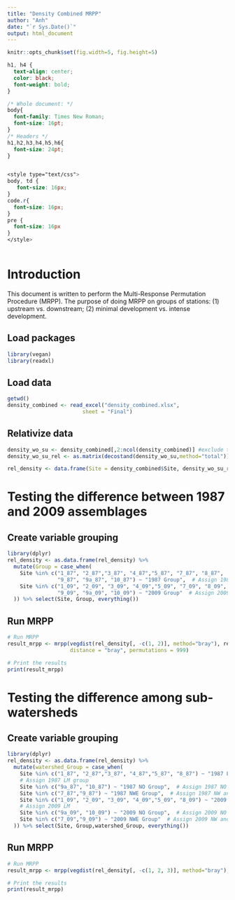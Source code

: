 ```yaml
---
title: "Density Combined MRPP"
author: "Anh"
date: "`r Sys.Date()`"
output: html_document
---
```


```r
knitr::opts_chunk$set(fig.width=5, fig.height=5)
```

```css
h1, h4 {
  text-align: center;
  color: black;
  font-weight: bold;
}

/* Whole document: */
body{
  font-family: Times New Roman;
  font-size: 16pt;
}
/* Headers */
h1,h2,h3,h4,h5,h6{
  font-size: 24pt;
}


<style type="text/css">
body, td {
   font-size: 16px;
}
code.r{
  font-size: 16px;
}
pre {
  font-size: 16px
}
</style>
  
```

# Introduction

This document is written to perform the Multi-Response Permutation Procedure (MRPP). The purpose of doing MRPP on groups of stations: (1) upstream vs. downstream; (2) minimal development vs. intense development.

## Load packages

```r
library(vegan)
library(readxl)
```

## Load data

```r
getwd()
density_combined <- read_excel("density_combined.xlsx",
                        sheet = "Final")
```

## Relativize data

```r
density_wo_su <- density_combined[,2:ncol(density_combined)] #exclude the first column that contains SU information
density_wo_su_rel <- as.matrix(decostand(density_wo_su,method="total")) #calculate relative abundance from abundance data

rel_density <- data.frame(Site = density_combined$Site, density_wo_su_rel)

```

# Testing the difference between 1987 and 2009 assemblages

## Create variable grouping

```r
library(dplyr)
rel_density <- as.data.frame(rel_density) %>%
  mutate(Group = case_when(
    Site %in% c("1_87", "2_87","3_87", "4_87","5_87", "7_87", "8_87",
                "9_87", "9a_87", "10_87") ~ "1987 Group",  # Assign 1987 Group
    Site %in% c("1_09", "2_09", "3_09", "4_09","5_09", "7_09", "8_09",
                "9_09", "9a_09", "10_09") ~ "2009 Group"  # Assign 2009 Group
  )) %>% select(Site, Group, everything())

```

## Run MRPP

```r
# Run MRPP
result_mrpp <- mrpp(vegdist(rel_density[, -c(1, 2)], method="bray"), rel_density$Group, 
                    distance = "bray", permutations = 999)

# Print the results
print(result_mrpp)
```


# Testing the difference among sub-watersheds

## Create variable grouping

```r
library(dplyr)
rel_density <- as.data.frame(rel_density) %>%
  mutate(watershed_Group = case_when(
    Site %in% c("1_87", "2_87","3_87", "4_87","5_87", "8_87") ~ "1987 LM Group",  
    # Assign 1987 LM group 
    Site %in% c("9a_87", "10_87") ~ "1987 NO Group",  # Assign 1987 NO group
    Site %in% c("7_87","9_87") ~ "1987 NWE Group",  # Assign 1987 NW and WE
    Site %in% c("1_09", "2_09", "3_09", "4_09","5_09", "8_09") ~ "2009 LM Group",  
    # Assign 2009 LM
    Site %in% c("9a_09", "10_09") ~ "2009 NO Group",  # Assign 2009 NO group
    Site %in% c("7_09","9_09") ~ "2009 NWE Group"  # Assign 2009 NW and WE
  )) %>% select(Site, Group,watershed_Group, everything())

```

## Run MRPP

```r
# Run MRPP
result_mrpp <- mrpp(vegdist(rel_density[, -c(1, 2, 3)], method="bray"), rel_density$watershed_Group, distance = "bray", permutations = 999)

# Print the results
print(result_mrpp)
```